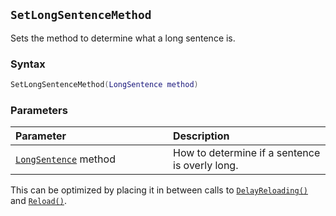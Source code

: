 ::: {.minipage data-latex="{\textwidth}"}
## `SetLongSentenceMethod`

Sets the method to determine what a long sentence is.

### Syntax {-}

``` .lua
SetLongSentenceMethod(LongSentence method)
```

### Parameters {-}

**Parameter** | **Description**
| :-- | :-- |
| [`LongSentence`](#longsentence) method | How to determine if a sentence is overly long. |

:::: {.tipsection data-latex=""}
This can be optimized by placing it in between calls to [`DelayReloading()`](#standard-delayreloading) and [`Reload()`](#standard-reload).
::::
:::
